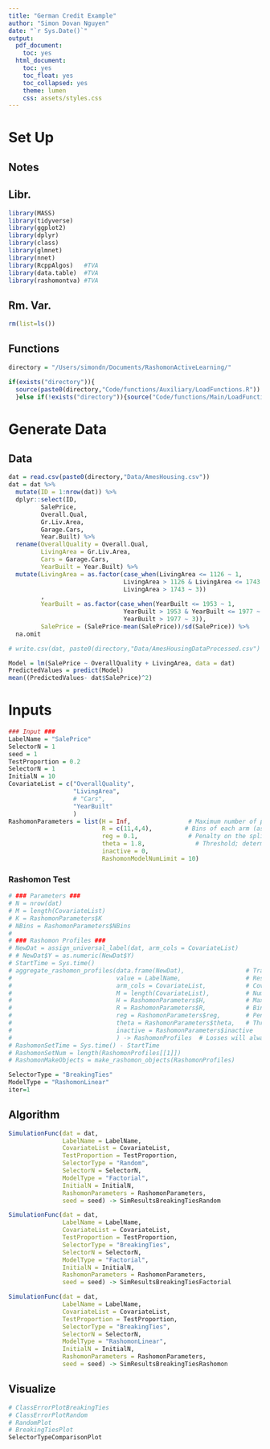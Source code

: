 ```yaml
---
title: "German Credit Example"
author: "Simon Dovan Nguyen"
date: "`r Sys.Date()`"
output:
  pdf_document:
    toc: yes
  html_document:
    toc: yes
    toc_float: yes
    toc_collapsed: yes
    theme: lumen
    css: assets/styles.css
---
```


# Set Up

## Notes

## Libr.

```r
library(MASS) 
library(tidyverse)
library(ggplot2) 
library(dplyr)
library(class)
library(glmnet)
library(nnet)
library(RcppAlgos)   #TVA
library(data.table)  #TVA
library(rashomontva) #TVA
```

## Rm. Var.

```r
rm(list=ls())
```

## Functions

```r
directory = "/Users/simondn/Documents/RashomonActiveLearning/"

if(exists("directory")){
  source(paste0(directory,"Code/functions/Auxiliary/LoadFunctions.R"))
  }else if(!exists("directory")){source("Code/functions/Main/LoadFunctions.R")}

```

# Generate Data

## Data
```r
dat = read.csv(paste0(directory,"Data/AmesHousing.csv"))
dat = dat %>% 
  mutate(ID = 1:nrow(dat)) %>%
  dplyr::select(ID,
         SalePrice,
         Overall.Qual,
         Gr.Liv.Area,
         Garage.Cars,
         Year.Built) %>%
  rename(OverallQuality = Overall.Qual,
         LivingArea = Gr.Liv.Area,
         Cars = Garage.Cars,
         YearBuilt = Year.Built) %>%
  mutate(LivingArea = as.factor(case_when(LivingArea <= 1126 ~ 1,
                                LivingArea > 1126 & LivingArea <= 1743 ~ 2,
                                LivingArea > 1743 ~ 3))
         ,
         YearBuilt = as.factor(case_when(YearBuilt <= 1953 ~ 1,
                                YearBuilt > 1953 & YearBuilt <= 1977 ~ 2,
                                YearBuilt > 1977 ~ 3)),
         SalePrice = (SalePrice-mean(SalePrice))/sd(SalePrice)) %>%
  na.omit

# write.csv(dat, paste0(directory,"Data/AmesHousingDataProcessed.csv") )
```

```r
Model = lm(SalePrice ~ OverallQuality + LivingArea, data = dat)
PredictedValues = predict(Model)
mean((PredictedValues- dat$SalePrice)^2)
```


# Inputs
```r
### Input ###
LabelName = "SalePrice"
SelectorN = 1
seed = 1
TestProportion = 0.2
SelectorN = 1
InitialN = 10
CovariateList = c("OverallQuality",
                  "LivingArea",
                  # "Cars",
                  "YearBuilt"
                  )
RashomonParameters = list(H = Inf,                # Maximum number of pools/splits
                          R = c(11,4,4),         # Bins of each arm (assume 0 exists)
                          reg = 0.1,              # Penalty on the splits
                          theta = 1.8,              # Threshold; determine relative to best model
                          inactive = 0,
                          RashomonModelNumLimit = 10)
```

### Rashomon Test
```r
# ### Parameters ###
# N = nrow(dat)
# M = length(CovariateList)
# K = RashomonParameters$K
# NBins = RashomonParameters$NBins
# 
# ### Rashomon Profiles ###
# NewDat = assign_universal_label(dat, arm_cols = CovariateList)
# # NewDat$Y = as.numeric(NewDat$Y)
# StartTime = Sys.time()
# aggregate_rashomon_profiles(data.frame(NewDat),                 # TrainingSetTrainingData
#                             value = LabelName,                  # Response names
#                             arm_cols = CovariateList,           # Covariate names
#                             M = length(CovariateList),          # Number of covariates
#                             H = RashomonParameters$H,           # Maximum number of pools/splits
#                             R = RashomonParameters$R,           # Bins of each arm (assume 0 exists)
#                             reg = RashomonParameters$reg,       # Penalty on the splits
#                             theta = RashomonParameters$theta,   # Threshold
#                             inactive = RashomonParameters$inactive
#                             ) -> RashomonProfiles  # Losses will always be the last one - (active arms)
# RashomonSetTime = Sys.time() - StartTime
# RashomonSetNum = length(RashomonProfiles[[1]])
# RashomonMakeObjects = make_rashomon_objects(RashomonProfiles)
```


```r
SelectorType = "BreakingTies"
ModelType = "RashomonLinear"
iter=1
```

## Algorithm
```r
SimulationFunc(dat = dat,
               LabelName = LabelName,
               CovariateList = CovariateList,
               TestProportion = TestProportion,
               SelectorType = "Random",
               SelectorN = SelectorN,
               ModelType = "Factorial",
               InitialN = InitialN,
               RashomonParameters = RashomonParameters,
               seed = seed) -> SimResultsBreakingTiesRandom
```

```r
SimulationFunc(dat = dat,
               LabelName = LabelName,
               CovariateList = CovariateList,
               TestProportion = TestProportion,
               SelectorType = "BreakingTies",
               SelectorN = SelectorN,
               ModelType = "Factorial",
               InitialN = InitialN,
               RashomonParameters = RashomonParameters,
               seed = seed) -> SimResultsBreakingTiesFactorial
```

```r
SimulationFunc(dat = dat,
               LabelName = LabelName,
               CovariateList = CovariateList,
               TestProportion = TestProportion,
               SelectorType = "BreakingTies",
               SelectorN = SelectorN,
               ModelType = "RashomonLinear",
               InitialN = InitialN,
               RashomonParameters = RashomonParameters,
               seed = seed) -> SimResultsBreakingTiesRashomon

```

## Visualize
```r
# ClassErrorPlotBreakingTies
# ClassErrorPlotRandom
# RandomPlot
# BreakingTiesPlot
SelectorTypeComparisonPlot
```

